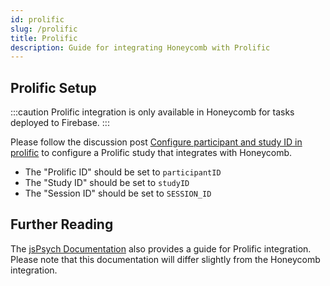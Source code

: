 ---
id: prolific
slug: /prolific
title: Prolific
description: Guide for integrating Honeycomb with Prolific
---

## Prolific Setup

:::caution
Prolific integration is only available in Honeycomb for tasks deployed to Firebase.
:::

Please follow the discussion post [Configure participant and study ID in prolific](https://github.com/brown-ccv/honeycomb/discussions/125) to configure a Prolific study that integrates with Honeycomb.

- The "Prolific ID" should be set to `participantID`
- The "Study ID" should be set to `studyID`
- The "Session ID" should be set to `SESSION_ID`

## Further Reading

The [jsPsych Documentation](https://www.jspsych.org/7.3/overview/prolific/) also provides a guide for Prolific integration. Please note that this documentation will differ slightly from the Honeycomb integration.
